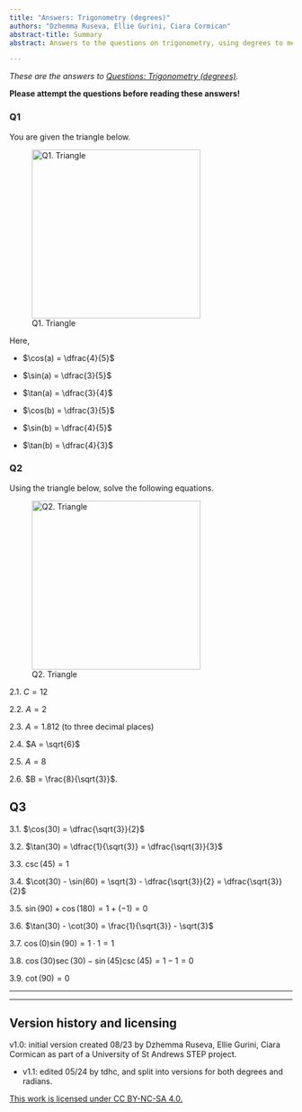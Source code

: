 ```yaml
---
title: "Answers: Trigonometry (degrees)"
authors: "Dzhemma Ruseva, Ellie Gurini, Ciara Cormican"
abstract-title: Summary
abstract: Answers to the questions on trigonometry, using degrees to measure angles.

---
```


*These are the answers to [Questions: Trigonometry (degrees)](../questions/qs-trigonometry-degrees.qmd).*

**Please attempt the questions before reading these answers!**

### Q1 {-}

You are given the triangle below.

![Q1. Triangle](./FiguresPNG/trig-triangle-q1-1.png){width=300}

Here, 

  - $\cos(a) = \dfrac{4}{5}$
  
  - $\sin(a) = \dfrac{3}{5}$
  
  - $\tan(a) = \dfrac{3}{4}$
  
  - $\cos(b) = \dfrac{3}{5}$
  
  - $\sin(b) = \dfrac{4}{5}$
  
  - $\tan(b) = \dfrac{4}{3}$




<!-- 1.1.  What is cos($a$)? What is tan($a$)? -->

<!-- 1.2.  What is sin($b$)? What is cos($b$)? -->

<!-- 1.3.  What is angle $a$? -->

<!-- 1.4.  What is angle $b$? -->


### Q2 {-}

Using the triangle below, solve the following equations.

![Q2. Triangle](./FiguresPNG/trig-triangle-q3-2.png){width=300}


2.1.  $C = 12$

2.2.  $A = 2$

2.3.  $A = 1.812$ (to three decimal places)

2.4.  $A = \sqrt{6}$

2.5.  $A = 8$

2.6.  $B = \frac{8}{\sqrt{3}}$.

<!-- 2.1.  If A = 8 and B = 10, what is angle a? -->

<!-- 2.2.  If C = 8 and B = 4, what is angle b? -->

<!-- 2.3.  If A = 4 and C = 7, what is angle a? -->

<!-- 1.4.  If angle a is 30$^\circ$ and B = 6, what length is C?    **C = 12**  -->

<!-- 1.5.  If angle b is 45$^\circ$ and C = $2\sqrt{2}$, what length is A?    **A = 2**  -->

<!-- 1.6.  If angle a is 15$^\circ$ and C = 7, what length is A?    **A = 6.76 (3sf)**  -->

## Q3 {-}

3.1. $\cos(30) = \dfrac{\sqrt{3}}{2}$

3.2. $\tan(30) = \dfrac{1}{\sqrt{3}} = \dfrac{\sqrt{3}}{3}$

3.3. $\csc(45) = 1$

3.4. $\cot(30) - \sin(60) = \sqrt{3} - \dfrac{\sqrt{3}}{2} = \dfrac{\sqrt{3}}{2}$

3.5. $\sin(90) + \cos(180) = 1 + (-1) = 0$

3.6. $\tan(30) - \cot(30) = \frac{1}{\sqrt{3}} - \sqrt{3}$

3.7. $\cos(0)\sin(90) = 1\cdot 1 = 1$

3.8. $\cos(30)\sec(30) - \sin(45)\csc(45) = 1 - 1 = 0$

3.9. $\cot(90) = 0$

---

---

## Version history and licensing {-}

v1.0: initial version created 08/23 by Dzhemma Ruseva, Ellie Gurini, Ciara Cormican as part of a University of St Andrews STEP project.

  - v1.1: edited 05/24 by tdhc, and split into versions for both degrees and radians.

[This work is licensed under CC BY-NC-SA 4.0.](https://creativecommons.org/licenses/by-nc-sa/4.0/?ref=chooser-v1)

<!-- ### Q1 {-} -->

<!-- Using the triangle below, solve the following equations. -->

<!-- ![Q1. Triangle](./FiguresPNG/trig-triangle-q1-1.png){width=300} -->

<!-- 1.1.  What is cos($a$)? What is tan($a$)? **cos($a$) = \frac, tan($a$) = $\frac{5}{3}$** -->

<!-- 1.2.  What is sin($b$)? What is cos($b$)? **sin($b$) = 0.6, cos($b$) = 0.8** -->

<!-- 1.3.  What is angle $a$? **$a$ = 53.1$^\circ$(3sf)** -->

<!-- 1.4.  What is angle $b$? **$b$ = 36.9$^\circ$(3sf)** -->


<!-- ### Q2 {-} -->

<!-- Using the properties of trigonometric functions, solve the following equations. -->

<!-- 1.1. If cos(30$^\circ$) has the value $\frac{\sqrt{3}}{2}$, what is the value of cos(210$^\circ$)? **cos(210$^\circ$) = -$\frac{\sqrt{3}}{2}$** -->

<!-- 1.2. If sin(45$^\circ$) has the value $\frac{1}{\sqrt{2}}$, what is the value of sin(135$^\circ$)? What is the value of sin(225$^\circ$)? **sin(135$^\circ$) = $\frac{1}{\sqrt{2}}$ and sin(225$^\circ$) = -$\frac{1}{\sqrt{2}}$** -->

<!-- 1.3. If sin(50$^\circ$) has the value 0.766 (3sf), what is the value of cos(140$^\circ$)? **cos(140$^\circ$) = -0.766 (3sf)** -->

<!-- 1.4. If tan(110$^\circ$) has the value -2.75 (3sf), what is the value of cot(20$^\circ$)? **cot(20$^\circ$) = 2.75 (3sf)** -->

<!-- ### Q3 {-} -->

<!-- Using the triangle below, solve the following equations. -->

<!-- ![Q3. Triangle](./FiguresPNG/trig-triangle-q3-2.png){width=300} -->

<!-- 1.1.  If A = 8 and B = 10, what is angle a?   **Angle a = 38.7**$^\circ$**(3sf)** -->

<!-- 1.2.  If C = 8 and B = 4, what is angle b?    **Angle b = 30**$^\circ$ -->

<!-- 1.3.  If A = 4 and C = 7, what is angle a?    **Angle a = 55.2**$^\circ$**(3sf)** -->

<!-- 1.7.  If A = 8 and B = 6, what length is C?     **C = 10**  -->

<!-- 1.8.  If A = 20 and B = 21, what length is C?    **C = 29**  -->

<!-- 1.9.  If A = 8 and C = 17, what length is B?    **B = 15**  -->


